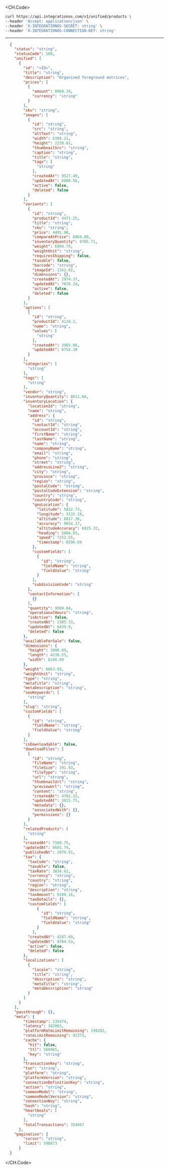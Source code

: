 
<CH.Code>
```bash Example Request
curl https://api.integrationos.com/v1/unified/products \
--header 'Accept: application/json' \
--header 'X-INTEGRATIONOS-SECRET: string' \
--header 'X-INTEGRATIONOS-CONNECTION-KEY: string'
```
---

```json Example Response
  {
    "status": "string",
    "statusCode": 500,
    "unified": [
      {
        "id": "<ID>",
        "title": "string",
        "description": "Organized foreground matrices",
        "prices": [
          {
            "amount": 8960.39,
            "currency": "string"
          }
        ],
        "sku": "string",
        "images": [
          {
            "id": "string",
            "src": "string",
            "altText": "string",
            "width": 6389.21,
            "height": 2230.81,
            "thumbnailSrc": "string",
            "caption": "string",
            "title": "string",
            "tags": [
              "string"
            ],
            "createdAt": 9527.49,
            "updatedAt": 6800.56,
            "active": false,
            "deleted": false
          }
        ],
        "variants": [
          {
            "id": "string",
            "productId": 4471.25,
            "title": "string",
            "sku": "string",
            "price": 4491.98,
            "compareAtPrice": 8464.09,
            "inventoryQuantity": 9785.71,
            "weight": 6994.79,
            "weightUnit": "string",
            "requiresShipping": false,
            "taxable": false,
            "barcode": "string",
            "imageId": 1162.02,
            "dimensions": {},
            "createdAt": 2974.37,
            "updatedAt": 7670.24,
            "active": false,
            "deleted": false
          }
        ],
        "options": [
          {
            "id": "string",
            "productId": 4118.2,
            "name": "string",
            "values": [
              "string"
            ],
            "createdAt": 3965.06,
            "updatedAt": 6754.39
          }
        ],
        "categories": [
          "string"
        ],
        "tags": [
          "string"
        ],
        "vendor": "string",
        "inventoryQuantity": 8811.04,
        "inventoryLocation": {
          "locationId": "string",
          "name": "string",
          "address": {
            "id": "string",
            "contactId": "string",
            "accountId": "string",
            "firstName": "string",
            "lastName": "string",
            "name": "string",
            "companyName": "string",
            "email": "string",
            "phone": "string",
            "street": "string",
            "addressLine2": "string",
            "city": "string",
            "province": "string",
            "region": "string",
            "postalCode": "string",
            "postalCodeExtension": "string",
            "country": "string",
            "countryCode": "string",
            "geoLocation": {
              "latitude": 5812.73,
              "longitude": 3132.18,
              "altitude": 8817.36,
              "accuracy": 9654.17,
              "altitudeAccuracy": 6925.32,
              "heading": 5884.65,
              "speed": 7252.55,
              "timestamp": 6596.69
            },
            "customFields": [
              {
                "id": "string",
                "fieldName": "string",
                "fieldValue": "string"
              }
            ],
            "subdivisionCode": "string"
          },
          "contactInformation": [
            {}
          ],
          "quantity": 9560.84,
          "operationalHours": "string",
          "isActive": false,
          "createdAt": 2305.33,
          "updatedAt": 6439.9,
          "deleted": false
        },
        "availableForSale": false,
        "dimensions": {
          "height": 3948.69,
          "length": 4238.55,
          "width": 6188.09
        },
        "weight": 6063.93,
        "weightUnit": "string",
        "type": "string",
        "metaTitle": "string",
        "metaDescription": "string",
        "seoKeywords": [
          "string"
        ],
        "slug": "string",
        "customFields": [
          {
            "id": "string",
            "fieldName": "string",
            "fieldValue": "string"
          }
        ],
        "isDownloadable": false,
        "downloadFiles": [
          {
            "id": "string",
            "fileName": "string",
            "fileSize": 191.93,
            "fileType": "string",
            "url": "string",
            "thumbnailUrl": "string",
            "previewUrl": "string",
            "content": "string",
            "createdAt": 4701.32,
            "updatedAt": 3015.75,
            "metadata": {},
            "associatedWith": {},
            "permissions": {}
          }
        ],
        "relatedProducts": [
          "string"
        ],
        "createdAt": 7160.75,
        "updatedAt": 6601.74,
        "publishedAt": 2879.91,
        "tax": {
          "taxCode": "string",
          "taxable": false,
          "taxRate": 3834.62,
          "currency": "string",
          "country": "string",
          "region": "string",
          "description": "string",
          "taxAmount": 6180.16,
          "taxDetails": {},
          "customFields": [
              {
                "id": "string",
                "fieldName": "string",
                "fieldValue": "string"
              }
            ],
          "createdAt": 4287.69,
          "updatedAt": 8784.53,
          "active": false,
          "deleted": false
        },
        "localizations": [
          {
            "locale": "string",
            "title": "string",
            "description": "string",
            "metaTitle": "string",
            "metaDescription": "string"
          }
        ]
      }
    ],
    "passthrough": {},
    "meta": {
        "timestamp": 135474,
        "latency": 102863,
        "platformRateLimitRemaining": 298282,
        "rateLimitRemaining": 92373,
        "cache": {
          "hit": false,
          "ttl": 569965,
          "key": "string"
        },
        "transactionKey": "string",
        "txn": "string",
        "platform": "string",
        "platformVersion": "string",
        "connectionDefinitionKey": "string",
        "action": "string",
        "commonModel": "string",
        "commonModelVersion": "string",
        "connectionKey": "string",
        "hash": "string",
        "heartbeats": [
          "string"
        ],
        "totalTransactions": 354047
      },
    "pagination": {
        "cursor": "string",
        "limit": 590873
      }
  }
```
</CH.Code>
